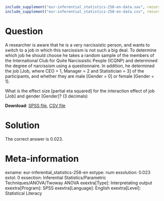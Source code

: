 ```{r, echo = FALSE, results = "hide"}
include_supplement("eur-inferential_statistics-258-en-data.sav", recursive = TRUE)
include_supplement("eur-inferential_statistics-258-en-data.csv", recursive = TRUE)
```

Question
========
A researcher is aware that he is a very narcissistic person, and wants to switch to a job in which this narcissism is not such a big deal. To determine which job he should choose he takes a random sample of the members of the International Club for Quite Narcissistic People (ICQNP) and determined the degree of narcissism using a questionnaire. In addition, he determined the job [Job, where CEO = 1, Manager = 2 and Statistician = 3] of the participants, and whether they are male [Gender = 0] or female [Gender = 1].

What is the effect size [partial eta squared] for the interaction effect of job [Job] and gender [Gender]? (3 decimals)

**Download**: [SPSS file](eur-inferential_statistics-258-en-data.sav), [CSV file](eur-inferential_statistics-258-en-data.csv)


Solution
========
The correct answer is 0.023.


Meta-information
================
exname: eur-inferential_statistics-258-en
extype: num
exsolution: 0.023
extol: 0
exsection: Inferential Statistics/Parametric Techniques/ANOVA/Twoway ANOVA
exextra[Type]: Interpretating output
exextra[Program]: SPSS
exextra[Language]: English
exextra[Level]: Statistical Literacy